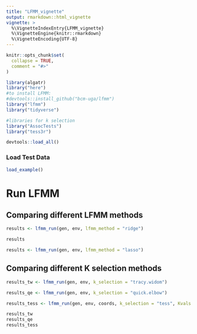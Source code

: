 ```yaml
---
title: "LFMM_vignette"
output: rmarkdown::html_vignette
vignette: >
  %\VignetteIndexEntry{LFMM_vignette}
  %\VignetteEngine{knitr::rmarkdown}
  %\VignetteEncoding{UTF-8}
---
```


```r
knitr::opts_chunk$set(
  collapse = TRUE,
  comment = "#>"
)
```

```r
library(algatr)
library("here")
#to install LFMM:
#devtools::install_github("bcm-uga/lfmm")
library("lfmm") 
library("tidyverse")

#libraries for k selection
library("AssocTests")
library("tess3r")

devtools::load_all()
```

### Load Test Data

```r
load_example()
```

# Run LFMM

## Comparing different LFMM methods

```r
results <- lfmm_run(gen, env, lfmm_method = "ridge")
```
```r
results
```


```r
results <- lfmm_run(gen, env, lfmm_method = "lasso")
```

## Comparing different K selection methods

```r
results_tw <- lfmm_run(gen, env, k_selection = "tracy.widom")
```


```r
results_qe <- lfmm_run(gen, env, k_selection = "quick.elbow")
```

```r
results_tess <- lfmm_run(gen, env, coords, k_selection = "tess", Kvals = 1:20)
```

```r
results_tw
results_qe
results_tess
```

